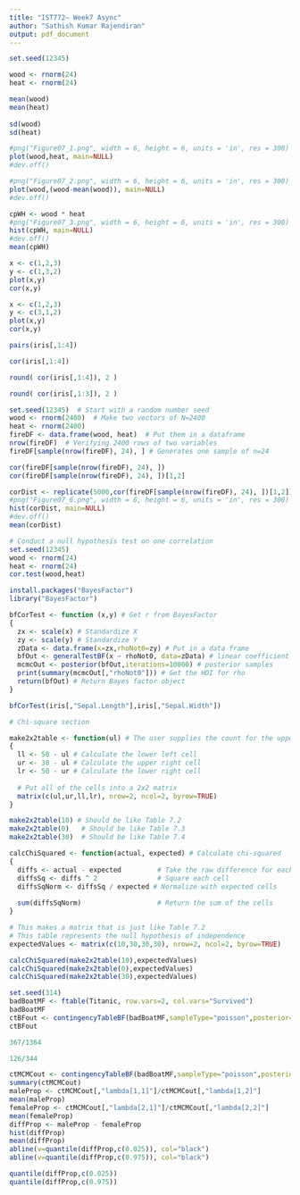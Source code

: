 ```yaml
---
title: "IST772– Week7 Async"
author: "Sathish Kumar Rajendiran"
output: pdf_document
---
```


```r
set.seed(12345)

wood <- rnorm(24)
heat <- rnorm(24)

mean(wood)
mean(heat)
     
sd(wood)
sd(heat)
```

```r
#png("Figure07_1.png", width = 6, height = 6, units = 'in', res = 300)
plot(wood,heat, main=NULL) 
#dev.off()
```



```r
#png("Figure07_2.png", width = 6, height = 6, units = 'in', res = 300)
plot(wood,(wood-mean(wood)), main=NULL)
#dev.off()
```
```r
cpWH <- wood * heat
#png("Figure07_3.png", width = 6, height = 6, units = 'in', res = 300)
hist(cpWH, main=NULL)
#dev.off()
mean(cpWH)

```
```r
x <- c(1,2,3)
y <- c(1,3,2)
plot(x,y)
cor(x,y)
```

```r
x <- c(1,2,3)
y <- c(3,1,2)
plot(x,y)
cor(x,y)
```


```r
pairs(iris[,1:4])
```



```r
cor(iris[,1:4])
```

```r
round( cor(iris[,1:4]), 2 )
```

```r
round( cor(iris[,1:3]), 2 )
```


```r
set.seed(12345)  # Start with a random number seed
wood <- rnorm(2400)  # Make two vectors of N=2400
heat <- rnorm(2400)
fireDF <- data.frame(wood, heat)  # Put them in a dataframe
nrow(fireDF)  # Verifying 2400 rows of two variables
fireDF[sample(nrow(fireDF), 24), ] # Generates one sample of n=24  
```

```r
cor(fireDF[sample(nrow(fireDF), 24), ])
cor(fireDF[sample(nrow(fireDF), 24), ])[1,2]

corDist <- replicate(5000,cor(fireDF[sample(nrow(fireDF), 24), ])[1,2])
#png("Figure07_6.png", width = 6, height = 6, units = 'in', res = 300)
hist(corDist, main=NULL)
#dev.off()
mean(corDist)
```
```r
# Conduct a null hypothesis test on one correlation
set.seed(12345)
wood <- rnorm(24)
heat <- rnorm(24)
cor.test(wood,heat)
```

```r
install.packages("BayesFactor")
library("BayesFactor")

bfCorTest <- function (x,y) # Get r from BayesFactor
{
  zx <- scale(x) # Standardize X
  zy <- scale(y) # Standardize Y
  zData <- data.frame(x=zx,rhoNot0=zy) # Put in a data frame
  bfOut <- generalTestBF(x ~ rhoNot0, data=zData) # linear coefficient
  mcmcOut <- posterior(bfOut,iterations=10000) # posterior samples
  print(summary(mcmcOut[,"rhoNot0"])) # Get the HDI for rho
  return(bfOut) # Return Bayes factor object
}

bfCorTest(iris[,"Sepal.Length"],iris[,"Sepal.Width"])
```
```r
# Chi-square section

make2x2table <- function(ul) # The user supplies the count for the upper left cell
{
  ll <- 50 - ul # Calculate the lower left cell
  ur <- 30 - ul # Calculate the upper right cell
  lr <- 50 - ur # Calculate the lower right cell
  
  # Put all of the cells into a 2x2 matrix
  matrix(c(ul,ur,ll,lr), nrow=2, ncol=2, byrow=TRUE)
}

make2x2table(10) # Should be like Table 7.2
make2x2table(0)   # Should be like Table 7.3
make2x2table(30)  # Should be like Table 7.4

calcChiSquared <- function(actual, expected) # Calculate chi-squared
{
  diffs <- actual - expected         # Take the raw difference for each cell
  diffsSq <- diffs ^ 2               # Square each cell
  diffsSqNorm <- diffsSq / expected # Normalize with expected cells
  
  sum(diffsSqNorm)                   # Return the sum of the cells
}

# This makes a matrix that is just like Table 7.2
# This table represents the null hypothesis of independence
expectedValues <- matrix(c(10,30,30,30), nrow=2, ncol=2, byrow=TRUE)

calcChiSquared(make2x2table(10),expectedValues)
calcChiSquared(make2x2table(0),expectedValues)
calcChiSquared(make2x2table(30),expectedValues)

```
```r
set.seed(314)
badBoatMF <- ftable(Titanic, row.vars=2, col.vars="Survived")
badBoatMF
ctBFout <- contingencyTableBF(badBoatMF,sampleType="poisson",posterior=FALSE)
ctBFout

367/1364

126/344

```

```r
ctMCMCout <- contingencyTableBF(badBoatMF,sampleType="poisson",posterior=TRUE,iterations=10000)
summary(ctMCMCout)
maleProp <- ctMCMCout[,"lambda[1,1]"]/ctMCMCout[,"lambda[1,2]"]
mean(maleProp)
femaleProp <- ctMCMCout[,"lambda[2,1]"]/ctMCMCout[,"lambda[2,2]"]
mean(femaleProp)
diffProp <- maleProp - femaleProp
hist(diffProp)
mean(diffProp)
abline(v=quantile(diffProp,c(0.025)), col="black")
abline(v=quantile(diffProp,c(0.975)), col="black")

quantile(diffProp,c(0.025))
quantile(diffProp,c(0.975))
```

